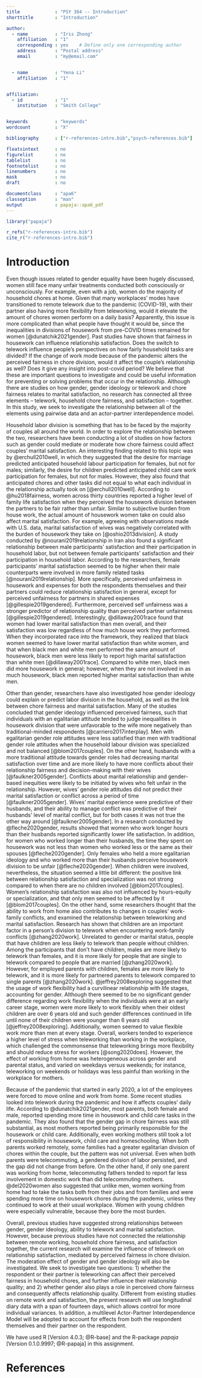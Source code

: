 ```yaml
---
title             : "PSY 364 -- Introduction"
shorttitle        : "Introduction"

author: 
  - name          : "Iris Zhong"
    affiliation   : "1"
    corresponding : yes    # Define only one corresponding author
    address       : "Postal address"
    email         : "my@email.com"


  - name          : "Yena Li"
    affiliation   : "1"


affiliation:
  - id            : "1"
    institution   : "Smith College"


keywords          : "keywords"
wordcount         : "X"

bibliography      : ["r-references-intro.bib","psych-references.bib"]

floatsintext      : no
figurelist        : no
tablelist         : no
footnotelist      : no
linenumbers       : no
mask              : no
draft             : no

documentclass     : "apa6"
classoption       : "man"
output            : papaja::apa6_pdf
---
```


```r
library("papaja")

r_refs("r-references-intro.bib")
cite_r("r-references-intro.bib")
```

# Introduction
                 	
Even though issues related to gender equality have been hugely discussed, women still face many unfair treatments conducted both consciously or unconsciously. For example, even with a job, women do the majority of household chores at home. Given that many workplaces' modes have transitioned to remote telework due to the pandemic (COVID-19), with their partner also having more flexibility from teleworking, would it elevate the amount of chores women perform on a daily basis? Apparently, this issue is more complicated than what people have thought it would be, since the inequalities in divisions of housework from pre-COVID times remained for women [@dunatchik2021gender]. Past studies have shown that fairness in housework can influence relationship satisfaction. Does the switch to telework influence people’s perspectives on how fairly household tasks are divided? If the change of work mode because of the pandemic alters the perceived fairness in chore division, would it affect the couple's relationship as well? Does it give any insight into post-covid period? We believe that these are important questions to investigate and could be useful information for preventing or solving problems that occur in the relationship. Although there are studies on how gender, gender ideology or telework and chore fairness relates to marital satisfaction, no research has connected all three elements -- telework, household chore fairness, and satisfaction -- together. In this study, we seek to investigate the relationship between all of the elements using pairwise data and an actor-partner interdependence model.

Household labor division is something that has to be faced by the majority of couples all around the world. In order to explore the relationship between the two, researchers have been conducting a lot of studies on how factors such as gender could mediate or moderate how chore fairness could affect couples’ marital satisfaction. An interesting finding related to this topic was by @erchull2010well, in which they suggested that the desire for marriage predicted anticipated household labour participation for females, but not for males; similarly, the desire for children predicted anticipated child care work participation for females, but not for males. However, they also found that anticipated chores and other tasks did not equal to what each individual in the relationship actually took on [@erchull2010well]. According to @hu2018fairness, women across thirty countries reported a higher level of family life satisfaction when they perceived the housework division between the partners to be fair rather than unfair. Similar to subjective burden from house work, the actual amount of housework women take on could also affect marital satisfaction. For example, agreeing with observations made with U.S. data, marital satisfaction of wives was negatively correlated with the burden of housework they take on [@oshio2013division]. A study conducted by @nourani2019relationship in Iran also found a significant relationship between male participants’ satisfaction and their participation in household labor, but not between female participants’ satisfaction and their participation in household labor. According to the researchers, female participants’ marital satisfaction seemed to be higher when their male counterparts were involved in more family related tasks [@nourani2019relationship]. More specifically, perceived unfairness in housework and expenses for both the respondents themselves and their partners could reduce relationship satisfaction in general, except for perceived unfairness for partners in shared expenses [@gillespie2019gendered]. Furthermore, perceived self unfairness was a stronger predictor of relationship quality than perceived partner unfairness [@gillespie2019gendered]. Interestingly, @dillaway2001race found that women had lower marital satisfaction than men overall, and their satisfaction was low regardless of how much house work they performed. When they incorporated race into the framework, they realized that black women seemed to have lower marital satisfaction than white women, and that when black men and white men performed the same amount of housework, black men were less likely to report high marital satisfaction than white men [@dillaway2001race]. Compared to white men, black men did more housework in general; however, when they are not involved in as much housework, black men reported higher marital satisfaction than white men. 

Other than gender, researchers have also investigated how gender ideology could explain or predict labor division in the household, as well as the link between chore fairness and marital satisfaction.  Many of the studies concluded that gender ideology influenced perceived fairness, such that individuals with an egalitarian attitude tended to judge inequalities in housework division that were unfavorable to the wife more negatively than traditional-minded respondents [@carriero2017interplay]. Men with egalitarian gender role attitudes were less satisfied than men with traditional gender role attitudes when the household labour division was specialized and not balanced [@blom2017couples]. On the other hand, husbands with a more traditional attitude towards gender roles had decreasing marital satisfaction over time and are more likely to have more conflicts about their relationship fairness and decision-making with their wives [@faulkner2005gender]. Conflicts about marital relationship and gender-based inequities were likely to be initiated by wives who felt unfair in the relationship. However, wives’ gender role attitudes did not predict their marital satisfaction or conflict across a period of time [@faulkner2005gender]. Wives’ marital experience were predictive of their husbands, and their ability to manage conflict was predictive of their husbands’ level of marital conflict, but for both cases it was not true the other way around [@faulkner2005gender]. In a research conducted by @fleche2020gender, results showed that women who work longer hours than their husbands reported significantly lower life satisfaction. In addition, for women who worked longer than their husbands, the time they spent on housework was not less than women who worked less or the same as their spouses [@fleche2020gender]. Only females who held a more egalitarian ideology and who worked more than their husbands perceive housework division to be unfair [@fleche2020gender]. When children were involved, nevertheless, the situation seemed a little bit different: the positive link between relationship satisfaction and specialization was not strong compared to when there are no children involved [@blom2017couples]. Women’s relationship satisfaction was also not influenced by hours-equity or specialization, and that only men seemed to be affected by it [@blom2017couples]. 
On the other hand, some researchers thought that the ability to work from home also contributes to changes in couples’ work-family conflicts, and examined the relationship between teleworking and marital satisfaction. Research has shown that children are an important factor in a person’s division to telework when encountering work-family conflicts [@zhang2020work]. Unrelated to gender or marital status, people that have children are less likely to telework than people without children. Among the participants that don’t have children, males are more likely to telework than females, and it is more likely for people that are single to telework compared to people that are married [@zhang2020work]. However, for employed parents with children, females are more likely to telework, and it is more likely for partnered parents to telework compared to single parents [@zhang2020work]. @jeffrey2008exploring suggested that the usage of work flexibility had a curvilinear relationship with life stages, accounting for gender. Although there seemed to be no significant gender difference regarding work flexibility when the individuals were at an early career stage, women were more likely to work flexibly when their oldest children are over 6 years old and such gender differences continued in life until none of their children were younger than 6 years old [@jeffrey2008exploring]. Additionally, women seemed to value flexible work more than men at every stage. Overall, workers tended to experience a higher level of stress when teleworking than working in the workplace, which challenged the commonsense that teleworking brings more flexibility and should reduce stress for workers [@song2020does]. However, the effect of working from home was heterogeneous across gender and parental status, and varied on weekdays versus weekends; for instance, teleworking on weekends or holidays was less painful than working in the workplace for mothers. 

Because of the pandemic that started in early 2020, a lot of the employees were forced to move online and work from home. Some recent studies looked into telework during the pandemic and how it affects couples’ daily life. According to @dunatchik2021gender, most parents, both female and male, reported spending more time in housework and child care tasks in the pandemic. They also found that the gender gap in chore fairness was still substantial, as most mothers reported being primarily responsible for the housework or child care. Additionally, even working mothers still took a lot of responsibility in housework, child care and homeschooling. When both parents worked remotely, some families had a greater egalitarian division of chores within the couple, but the pattern was not universal. Even when both parents were telecommuting, a gendered division of labor persisted, and the gap did not change from before. On the other hand, if only one parent was working from home, telecommuting fathers tended to report far less involvement in domestic work than did telecommuting mothers. @del2020women also suggested that unlike men, women working from home had to take the tasks both from their jobs and from families and were spending more time on housework chores during the pandemic, unless they continued to work at their usual workplace. Women with young children were especially vulnerable, because they bore the most burden.

Overall, previous studies have suggested strong relationships between gender, gender ideology, ability to telework and marital satisfaction. However, because previous studies have not connected the relationship between remote working, household chore fairness, and satisfaction together, the current research will examine the influence of telework on relationship satisfaction, mediated by perceived fairness in chore division. The moderation effect of gender and gender ideology will also be investigated. We seek to investigate two questions: 1) whether the respondent or their partner is teleworking can affect their perceived fairness in household chores, and further influence their relationship quality; and 2) whether gender also plays a role in perceived chore fairness and consequently affects relationship quality. Different from existing studies on remote work and satisfaction, the present research will use longitudinal diary data with a span of fourteen days, which allows control for more individual variances. In addition, a multilevel Actor-Partner Interdependence Model will be adopted to account for effects from both the respondent themselves and their partner on the respondent. 







We have used R [Version 4.0.3; @R-base] and the R-package *papaja* [Version 0.1.0.9997; @R-papaja] in this assignment. 


\newpage

# References

\begingroup
\setlength{\parindent}{-0.5in}
\setlength{\leftskip}{0.5in}

<div id="refs" custom-style="Bibliography"></div>
\endgroup


